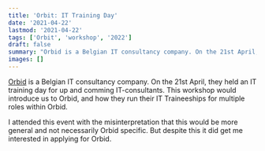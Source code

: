 ```yaml
---
title: 'Orbit: IT Training Day'
date: '2021-04-22'
lastmod: '2021-04-22'
tags: ['Orbit', 'workshop', '2022']
draft: false
summary: "Orbid is a Belgian IT consultancy company. On the 21st April, they held an IT training day for up and coming IT-consultants. This workshop would introduce us to Orbid, and how they run their IT Traineeships for multiple roles within Orbid."
images: []
---
```


[Orbid](https://www.orbid.be) is a Belgian IT consultancy company. On the 21st April, they held an IT training day for up
and comming IT-consultants. This workshop would introduce us to Orbid, and how they run their IT Traineeships for multiple roles within Orbid.

I attended this event with the misinterpretation that this would be more general and not necessarily Orbid specific. But despite
this it did get me interested in applying for Orbid.
